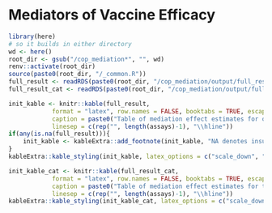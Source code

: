# Mediators of Vaccine Efficacy {#cop-mediators}

```r
library(here)
# so it builds in either directory
wd <- here()
root_dir <- gsub("/cop_mediation*", "", wd)
renv::activate(root_dir)
source(paste0(root_dir, "/_common.R"))
full_result <- readRDS(paste0(root_dir, "/cop_mediation/output/full_result.rds"))
full_result_cat <- readRDS(paste0(root_dir, "/cop_mediation/output/full_result_cat.rds"))
```

```r
init_kable <- knitr::kable(full_result, 
            format = "latex", row.names = FALSE, booktabs = TRUE, escape = FALSE,
            caption = paste0("Table of mediation effect estimates for quantitative markers with 95\\% confidence intervals. \\newline{} Direct VE = VE comparing vaccine vs. placebo with marker set to distribution in placebo. \\newline{} Indirect VE = VE in vaccinated comparing observed marker vs. hypothetical marker under placebo. \\newline{} Prop. mediated = fraction of total risk reduction from vaccine attributed to antibody response."),
            linesep = c(rep("", length(assays)-1), "\\hline"))
if(any(is.na(full_result))){
	init_kable <- kableExtra::add_footnote(init_kable, "NA denotes insufficient overlap in antibody response between vaccinated and control participants.")
}
kableExtra::kable_styling(init_kable, latex_options = c("scale_down", "hold_position"))
```

```r
init_kable_cat <- knitr::kable(full_result_cat, 
            format = "latex", row.names = FALSE, booktabs = TRUE, escape = FALSE,
            caption = paste0("Table of mediation effect estimates for tertile markers with 95\\% confidence intervals. \\newline{} Direct VE = VE comparing vaccine vs. placebo with marker set to distribution in placebo. \\newline{} Indirect VE = VE in vaccinated comparing observed marker vs. hypothetical marker under placebo. \\newline{} Prop. mediated = fraction of total risk reduction from vaccine attributed to antibody response."),
            linesep = c(rep("", length(assays)-1), "\\hline"))
kableExtra::kable_styling(init_kable_cat, latex_options = c("scale_down", "hold_position"))
```
